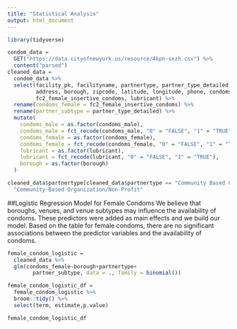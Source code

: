 ```yaml
---
title: "Statistical Analysis"
output: html_document
---
```



```r
library(tidyverse)
```

```r
condom_data = 
  GET("https://data.cityofnewyork.us/resource/4kpn-sezh.csv") %>% 
  content("parsed")
cleaned_data = 
  condom_data %>% 
  select(facility_pk, facilityname, partnertype, partner_type_detailed, 
         address, borough, zipcode, latitude, longitude, phone, condoms_male,
         fc2_female_insertive_condoms, lubricant) %>% 
  rename(condoms_female = fc2_female_insertive_condoms) %>% 
  rename(partner_subtype = partner_type_detailed) %>% 
  mutate(
    condoms_male = as.factor(condoms_male), 
    condoms_male = fct_recode(condoms_male, "0" = "FALSE", "1" = "TRUE"),
    condoms_female = as.factor(condoms_female),
    condoms_female = fct_recode(condoms_female, "0" = "FALSE", "1" = "TRUE"),
    lubricant = as.factor(lubricant),
    lubricant = fct_recode(lubricant, "0" = "FALSE", "1" = "TRUE"),
    borough = as.factor(borough)
  )

cleaned_data$partnertype[cleaned_data$partnertype == "Community Based Organization/Non-Profit"] =
  "Community-Based Organization/Non-Profit"
```

##Logistic Regression Model for Female Condoms
We believe that boroughs, venues, and venue subtypes may influence the availability of condoms. These predictors were added as main effects and we build our model. Based on the table for female condoms, there are no significant associations between the predictor variables and the availability of condoms.
```r
female_condom_logistic =
  cleaned_data %>% 
  glm(condoms_female~borough+partnertype+
        partner_subtype, data = ., family = binomial())

female_condom_logistic_df =
  female_condom_logistic %>% 
  broom::tidy() %>%
  select(term, estimate,p.value) 

female_condom_logistic_df

```

